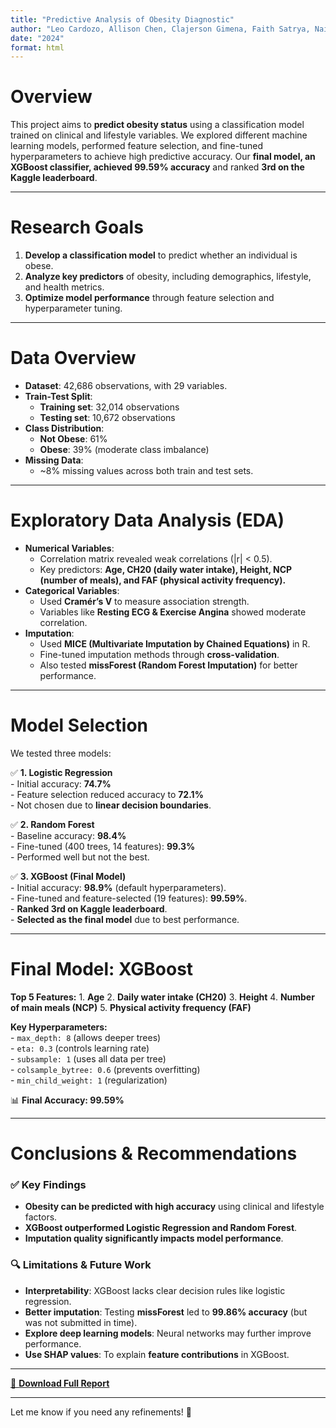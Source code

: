 ```yaml
---
title: "Predictive Analysis of Obesity Diagnostic"
author: "Leo Cardozo, Allison Chen, Clajerson Gimena, Faith Satrya, Naina Sharma"
date: "2024"
format: html
---
```


# Overview

This project aims to **predict obesity status** using a classification model trained on clinical and lifestyle variables. We explored different machine learning models, performed feature selection, and fine-tuned hyperparameters to achieve high predictive accuracy. Our **final model, an XGBoost classifier, achieved 99.59% accuracy** and ranked **3rd on the Kaggle leaderboard**.

---

# Research Goals

1. **Develop a classification model** to predict whether an individual is obese.
2. **Analyze key predictors** of obesity, including demographics, lifestyle, and health metrics.
3. **Optimize model performance** through feature selection and hyperparameter tuning.

---

# Data Overview

- **Dataset**: 42,686 observations, with 29 variables.
- **Train-Test Split**: 
  - **Training set**: 32,014 observations  
  - **Testing set**: 10,672 observations  
- **Class Distribution**: 
  - **Not Obese**: 61%
  - **Obese**: 39% (moderate class imbalance)
- **Missing Data**:  
  - ~8% missing values across both train and test sets.

---

# Exploratory Data Analysis (EDA)

- **Numerical Variables**:
  - Correlation matrix revealed weak correlations (|r| < 0.5).
  - Key predictors: **Age, CH20 (daily water intake), Height, NCP (number of meals), and FAF (physical activity frequency).**
- **Categorical Variables**:
  - Used **Cramér’s V** to measure association strength.
  - Variables like **Resting ECG & Exercise Angina** showed moderate correlation.
- **Imputation**:
  - Used **MICE (Multivariate Imputation by Chained Equations)** in R.
  - Fine-tuned imputation methods through **cross-validation**.
  - Also tested **missForest (Random Forest Imputation)** for better performance.

---

# Model Selection

We tested three models:

✅ **1. Logistic Regression**  
- Initial accuracy: **74.7%**  
- Feature selection reduced accuracy to **72.1%**  
- Not chosen due to **linear decision boundaries**.

✅ **2. Random Forest**  
- Baseline accuracy: **98.4%**  
- Fine-tuned (400 trees, 14 features): **99.3%**  
- Performed well but not the best.

✅ **3. XGBoost (Final Model)**  
- Initial accuracy: **98.9%** (default hyperparameters).  
- Fine-tuned and feature-selected (19 features): **99.59%**.  
- **Ranked 3rd on Kaggle leaderboard**.  
- **Selected as the final model** due to best performance.

---

# Final Model: XGBoost

**Top 5 Features:**
1. **Age**
2. **Daily water intake (CH20)**
3. **Height**
4. **Number of main meals (NCP)**
5. **Physical activity frequency (FAF)**

**Key Hyperparameters:** <br>
- `max_depth: 8` (allows deeper trees) <br>
- `eta: 0.3` (controls learning rate) <br>
- `subsample: 1` (uses all data per tree) <br>
- `colsample_bytree: 0.6` (prevents overfitting) <br>
- `min_child_weight: 1` (regularization)

📊 **Final Accuracy: 99.59%**

---

# Conclusions & Recommendations

### ✅ **Key Findings**
- **Obesity can be predicted with high accuracy** using clinical and lifestyle factors.
- **XGBoost outperformed Logistic Regression and Random Forest**.
- **Imputation quality significantly impacts model performance**.

### 🔍 **Limitations & Future Work**
- **Interpretability**: XGBoost lacks clear decision rules like logistic regression.
- **Better imputation**: Testing **missForest** led to **99.86% accuracy** (but was not submitted in time).
- **Explore deep learning models**: Neural networks may further improve performance.
- **Use SHAP values**: To explain **feature contributions** in XGBoost.

---

[📄 **Download Full Report**](/projects/Stats 101C Final Project Paper.pdf)

---

Let me know if you need any refinements! 🚀

